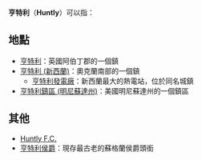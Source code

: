 '''亨特利'''（'''Huntly'''）可以指：

==地點==
* [[亨特利|亨特利]]：英國阿伯丁郡的一個鎮
* [[亨特利_(新西蘭)|亨特利 (新西蘭)]]：奧克蘭南部的一個鎮
** [[亨特利發電廠|亨特利發電廠]]：新西蘭最大的熱電站，位於同名城鎮
*[[亨特利鎮區_(明尼蘇達州)|亨特利鎮區 (明尼蘇達州)]]：美國明尼蘇達州的一個鎮區

==其他==

* [[Huntly_F.C.|Huntly F.C.]]
* [[亨特利侯爵|亨特利侯爵]]：現存最古老的蘇格蘭侯爵頭銜

{{disambig}}